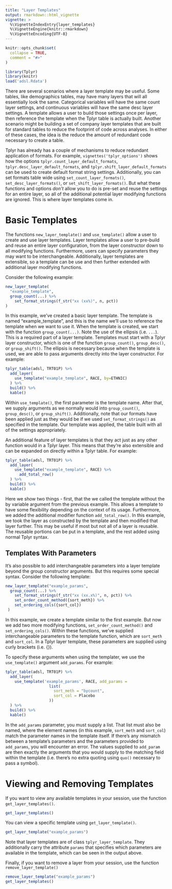 ```yaml
---
title: "Layer Templates"
output: rmarkdown::html_vignette
vignette: >
  %\VignetteIndexEntry{layer_templates}
  %\VignetteEngine{knitr::rmarkdown}
  %\VignetteEncoding{UTF-8}
---
```


```r
knitr::opts_chunk$set(
  collapse = TRUE,
  comment = "#>"
)
```

```r
library(Tplyr)
library(knitr)
load('adsl.Rdata')
```

There are several scenarios where a layer template may be useful. Some tables, like demographics tables, may have many layers that will all essentially look the same. Categorical variables will have the same count layer settings, and continuous variables will have the same desc layer settings. A template allows a user to build those settings once per layer, then reference the template when the Tplyr table is actually built. Another scenario might be building a set of company layer templates that are built for standard tables to reduce the footprint of code across analyses. In either of these cases, the idea is the reduce the amount of redundant code necessary to create a table.

Tplyr has already has a couple of mechanisms to reduce redundant application of formats. For example, `vignettes('tplyr_options')` shows how the options `tplyr.count_layer_default_formats`, `tplyr.desc_layer_default_formats`, and `tplyr.shift_layer_default_formats` can be used to create default format string settings. Additionally, you can set formats table wide using `set_count_layer_formats()`, `set_desc_layer_formats()`, or `set_shift_layer_formats()`. But what these functions and options _don't_ allow you to do is pre-set and reuse the settings for an entire layer, so all of the additional potential layer modifying functions are ignored. This is where layer templates come in.

# Basic Templates 

The functions `new_layer_template()` and `use_template()` allow a user to create and use layer templates. Layer templates allow a user to pre-build and reuse an entire layer configuration, from the layer constructor down to all modifying functions. Furthermore, users can specify parameters they may want to be interchangeable. Additionally, layer templates are extensible, so a template can be use and then further extended with additional layer modifying functions.

Consider the following example:

```r
new_layer_template(
  "example_template", 
  group_count(...) %>% 
    set_format_strings(f_str("xx (xx%)", n, pct))
)
```

In this example, we've created a basic layer template. The template is named "example_template", and this is the name we'll use to reference the template when we want to use it. When the template is created, we start with the function `group_count(...)`. Note the use of the ellipsis (i.e. `...`). This is a required part of a layer template. Templates must start with a Tplyr layer constructor, which is one of the function `group_count()`, `group_desc()`, or `group_shift()`. The ellipsis is necessary because when the template is used, we are able to pass arguments directly into the layer constructor. For example:

```r
tplyr_table(adsl, TRT01P) %>% 
  add_layer(
    use_template("example_template", RACE, by=ETHNIC)
  ) %>% 
  build() %>% 
  kable()
```

Within `use_template()`, the first parameter is the template name. After that, we supply arguments as we normally would into `group_count()`, `group_desc()`, or `group_shift()`. Additionally, note that our formats have been applied just as they would be if we used `set_format_strings()` as specified in the template. Our template was applied, the table built with all of the settings appropriately. 

An additional feature of layer templates is that they act just as any other function would in a Tplyr layer. This means that they're also extensible and can be expanded on directly within a Tplyr table. For example:

```r
tplyr_table(adsl, TRT01P) %>% 
  add_layer(
    use_template("example_template", RACE) %>% 
      add_total_row()
  ) %>% 
  build() %>% 
  kable()
```

Here we show two things - first, that the we called the template without the by variable argument from the previous example. This allows a template to have some flexibility depending on the context of its usage. Furthermore, we added the additional modifier function `add_total_row()`. In this example, we took the layer as constructed by the template and then modified that layer further. This may be useful if most but not all of a layer is reusable. The reusable portions can be put in a template, and the rest added using normal Tplyr syntax.

## Templates With Parameters

It's also possible to add interchangeable parameters into a layer template beyond the group constructor arguments. But this requires some special syntax. Consider the following template:

```r
new_layer_template("example_params",
  group_count(...) %>% 
    set_format_strings(f_str("xx (xx.x%)", n, pct)) %>% 
    set_order_count_method({sort_meth}) %>% 
    set_ordering_cols({sort_col})
 )
```

In this example, we create a template similar to the first example. But now we add two more modifying functions, `set_order_count_method()` and `set_ordering_cols()`. Within these functions, we've supplied interchangeable parameters to the template function, which are `sort_meth` and `sort_col`. In a Tplyr layer template, these parameters are supplied using curly brackets (i.e. {}).

To specify these arguments when using the templater, we use the `use_template()` argument `add_params`. For example:

```r
tplyr_table(adsl, TRT01P) %>% 
  add_layer(
    use_template('example_params', RACE, add_params = 
                   list(
                     sort_meth = "bycount",
                     sort_col = Placebo
                   ))
  ) %>% 
  build() %>% 
  kable()
```

In the `add_params` parameter, you must supply a list. That list must also be named, where the element names (in this example, `sort_meth` and `sort_col`) match the parameter names in the template itself. If there's any mismatch between a template's parameters and the parameters provided to `add_params`, you will encounter an error. The values supplied to `add_param` are then exactly the arguments that you would supply to the matching field within the template (i.e. there's no extra quoting using `quo()` necessary to pass a symbol).

# Viewing and Removing Templates

If you want to view any available templates in your session, use the function `get_layer_templates()`.

```r
get_layer_templates()
```

You can view a specific template using `get_layer_template()`.

```r
get_layer_template("example_params")
```

Note that layer templates are of class `tplyr_layer_template`. They additionally carry the attribute `params` that specifies which parameters are available in the template, which can be seen in the output above.

Finally, if you want to remove a layer from your session, use the function `remove_layer_template()`

```r
remove_layer_template("example_params")
get_layer_templates()
```
